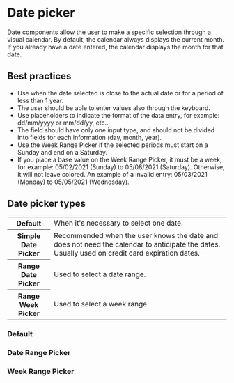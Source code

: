 
# Date picker

Date components allow the user to make a specific selection through a visual calendar. By default, the calendar always displays the current month. If you already have a date entered, the calendar displays the month for that date.

## Best practices

- Use when the date selected is close to the actual date or for a period of less than 1 year.
- The user should be able to enter values also through the keyboard.
- Use placeholders to indicate the format of the data entry, for example: dd/mm/yyyy or mm/dd/yy, etc..
- The field should have only one input type, and should not be divided into fields for each information (day, month, year).
- Use the Week Range Picker if the selected periods must start on a Sunday and end on a Saturday.
- If you place a base value on the Week Range Picker, it must be a week, for example: 05/02/2021 (Sunday) to 05/08/2021 (Saturday). Otherwise, it will not leave colored. An example of a invalid entry: 05/03/2021 (Monday) to 05/05/2021 (Wednesday).

## Date picker types

<table>
  <tbody>
    <tr>
      <th width={160}>Default</th>
      <td>When it's necessary to select one date.</td>
    </tr>
    <tr>
      <th>Simple Date Picker</th>
      <td>
        Recommended when the user knows the date and does not need the calendar to anticipate the dates. Usually used on
        credit card expiration dates.
      </td>
    </tr>
    <tr>
      <th>Range Date Picker</th>
      <td>Used to select a date range.</td>
    </tr>
    <tr>
      <th>Range Week Picker</th>
      <td>Used to select a week range.</td>
    </tr>
  </tbody>
</table>

### Default

<Demo src='pages/components/date-picker/DatePickerExample' />

### Date Range Picker

<Demo src='pages/components/date-picker/DateRangePickerExample' />

### Week Range Picker

<Demo src='pages/components/date-picker/WeekRangePickerExample' />
